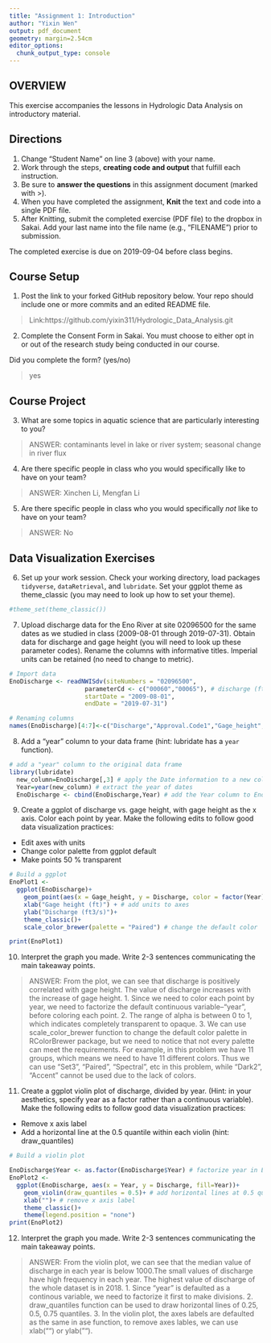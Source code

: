 ```yaml
---
title: "Assignment 1: Introduction"
author: "Yixin Wen"
output: pdf_document
geometry: margin=2.54cm
editor_options: 
  chunk_output_type: console
---
```


## OVERVIEW

This exercise accompanies the lessons in Hydrologic Data Analysis on introductory material. 

## Directions
1. Change "Student Name" on line 3 (above) with your name.
3. Work through the steps, **creating code and output** that fulfill each instruction.
4. Be sure to **answer the questions** in this assignment document (marked with >).
6. When you have completed the assignment, **Knit** the text and code into a single PDF file.
8. After Knitting, submit the completed exercise (PDF file) to the dropbox in Sakai. Add your last name into the file name (e.g., "FILENAME") prior to submission.

The completed exercise is due on 2019-09-04 before class begins.

## Course Setup
1. Post the link to your forked GitHub repository below. Your repo should include one or more commits and an edited README file.  

>  Link:https://github.com/yixin311/Hydrologic_Data_Analysis.git

2. Complete the Consent Form in Sakai. You must choose to either opt in or out of the research study being conducted in our course.

Did you complete the form? (yes/no)

> yes

## Course Project

3. What are some topics in aquatic science that are particularly interesting to you?

> ANSWER: contaminants level in lake or river system; seasonal change in river flux

4. Are there specific people in class who you would specifically like to have on your team?

> ANSWER: Xinchen Li, Mengfan Li

5. Are there specific people in class who you would specifically *not* like to have on your team?

> ANSWER: No

## Data Visualization Exercises

6. Set up your work session. Check your working directory, load packages `tidyverse`,  `dataRetrieval`, and `lubridate`. Set your ggplot theme as theme_classic (you may need to look up how to set your theme).

```r
#theme_set(theme_classic())
```

7. Upload discharge data for the Eno River at site 02096500 for the same dates as we studied in class (2009-08-01 through 2019-07-31). Obtain data for discharge and gage height (you will need to look up these parameter codes). Rename the columns with informative titles. Imperial units can be retained (no need to change to metric).

```r
# Import data
EnoDischarge <- readNWISdv(siteNumbers = "02096500",
                     parameterCd <- c("00060","00065"), # discharge (ft3/s),gage height (ft)
                     startDate = "2009-08-01",
                     endDate = "2019-07-31")

# Renaming columns 
names(EnoDischarge)[4:7]<-c("Discharge","Approval.Code1","Gage_height","Approval.Code2")
```

8. Add a "year" column to your data frame (hint: lubridate has a `year` function).

```r
# add a "year" column to the original data frame
library(lubridate)
  new_column=EnoDischarge[,3] # apply the Date information to a new column
  Year=year(new_column) # extract the year of dates
  EnoDischarge <- cbind(EnoDischarge,Year) # add the Year column to EnoDischarge data frame 
```

9. Create a ggplot of discharge vs. gage height, with gage height as the x axis. Color each point by year. Make the following edits to follow good data visualization practices: 

* Edit axes with units
* Change color palette from ggplot default
* Make points 50 % transparent

```r
# Build a ggplot
EnoPlot1 <- 
  ggplot(EnoDischarge)+
    geom_point(aes(x = Gage_height, y = Discharge, color = factor(Year)), alpha = 0.5) + # change the value of alpha to change transparency 
    xlab("Gage height (ft)") + # add units to axes
    ylab("Discharge (ft3/s)")+
    theme_classic()+
    scale_color_brewer(palette = "Paired") # change the default color

print(EnoPlot1)
```

10. Interpret the graph you made. Write 2-3 sentences communicating the main takeaway points. 

> ANSWER: From the plot, we can see that discharge is positively correlated with gage height. The value of discharge increases with the increase of gage height.
1. Since we need to color each point by year, we need to factorize the default continuous variable--"year", before coloring each point.
2. The range of alpha is between 0 to 1, which indicates completely transparent to opaque. 
3. We can use scale_color_brewer function to change the default color palette in RColorBrewer package, but we need to notice that not every palette can meet the requirements. For example, in this problem we have 11 groups, which means we need to have 11 different colors. Thus we can use "Set3", "Paired", "Spectral", etc in this problem, while "Dark2", "Accent" cannot be used due to the lack of colors.

11. Create a ggplot violin plot of discharge, divided by year. (Hint: in your aesthetics, specify year as a factor rather than a continuous variable). Make the following edits to follow good data visualization practices: 

* Remove x axis label
* Add a horizontal line at the 0.5 quantile within each violin (hint: draw_quantiles)
```r
# Build a violin plot

EnoDischarge$Year <- as.factor(EnoDischarge$Year) # factorize year in EnoDischarge
EnoPlot2 <- 
  ggplot(EnoDischarge, aes(x = Year, y = Discharge, fill=Year))+
    geom_violin(draw_quantiles = 0.5)+ # add horizontal lines at 0.5 quantile
    xlab("")+ # remove x axis label
    theme_classic()+
    theme(legend.position = "none")
print(EnoPlot2)    
```

12. Interpret the graph you made. Write 2-3 sentences communicating the main takeaway points. 

> ANSWER: From the violin plot, we can see that the median value of discharge in each year is below 1000.The small values of discharge have high frequency in each year. The highest value of discharge of the whole dataset is in 2018.
1. Since "year" is defaulted as a continous variable, we need to factorize it first to make divisions.
2. draw_quantiles function can be used to draw horizontal lines of 0.25, 0.5, 0.75 quantiles.
3. In the violin plot, the axes labels are defaulted as the same in ase function, to remove axes lables, we can use xlab("") or ylab("").
